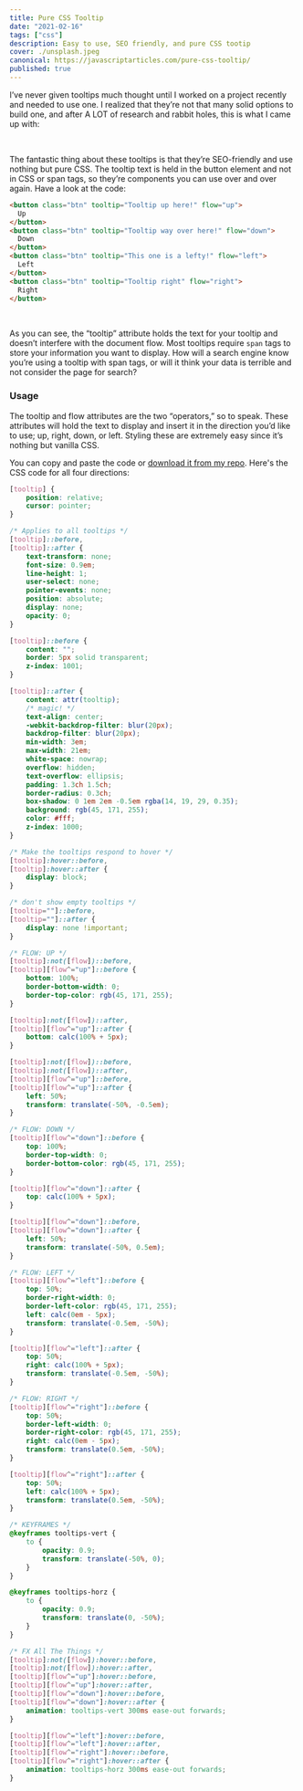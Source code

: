 ```yaml
---
title: Pure CSS Tooltip
date: "2021-02-16"
tags: ["css"]
description: Easy to use, SEO friendly, and pure CSS tootip
cover: ./unsplash.jpeg
canonical: https://javascriptarticles.com/pure-css-tooltip/
published: true
---
```



I’ve never given tooltips much thought until I worked on a project recently and needed to use one. I realized that they’re not that many solid options to build one, and after A LOT of research and rabbit holes, this is what I came up with:

<ToolTip />

<br />

The fantastic thing about these tooltips is that they’re SEO-friendly and use nothing but pure CSS. The tooltip text is held in the button element and not in CSS or span tags, so they’re components you can use over and over again. Have a look at the code:

```html
<button class="btn" tooltip="Tooltip up here!" flow="up"> 
  Up 
</button>
<button class="btn" tooltip="Tooltip way over here!" flow="down">
  Down
</button>
<button class="btn" tooltip="This one is a lefty!" flow="left">
  Left
</button>
<button class="btn" tooltip="Tooltip right" flow="right"> 
  Right 
</button>
```

<br />

As you can see, the “tooltip” attribute holds the text for your tooltip and doesn’t interfere with the document flow. Most tooltips require `span` tags to store your information you want to display. How will a search engine know you’re using a tooltip with span tags, or will it think your data is terrible and not consider the page for search?

### Usage

The tooltip and flow attributes are the two “operators,” so to speak. These attributes will hold the text to display and insert it in the direction you’d like to use; up, right, down, or left. Styling these are extremely easy since it’s nothing but vanilla CSS. 

You can copy and paste the code or [download it from my repo](https://github.com/rolandoyera/pure-css-tooltip "Pure CSS Tooltip").  Here's the CSS code for all four directions:

```css
[tooltip] {
	position: relative;
	cursor: pointer;
}

/* Applies to all tooltips */
[tooltip]::before,
[tooltip]::after {
	text-transform: none;
	font-size: 0.9em;
	line-height: 1;
	user-select: none;
	pointer-events: none;
	position: absolute;
	display: none;
	opacity: 0;
}

[tooltip]::before {
	content: "";
	border: 5px solid transparent;
	z-index: 1001;
}

[tooltip]::after {
	content: attr(tooltip);
	/* magic! */
	text-align: center;
	-webkit-backdrop-filter: blur(20px);
	backdrop-filter: blur(20px);
	min-width: 3em;
	max-width: 21em;
	white-space: nowrap;
	overflow: hidden;
	text-overflow: ellipsis;
	padding: 1.3ch 1.5ch;
	border-radius: 0.3ch;
	box-shadow: 0 1em 2em -0.5em rgba(14, 19, 29, 0.35);
	background: rgb(45, 171, 255);
	color: #fff;
	z-index: 1000;
}

/* Make the tooltips respond to hover */
[tooltip]:hover::before,
[tooltip]:hover::after {
	display: block;
}

/* don't show empty tooltips */
[tooltip=""]::before,
[tooltip=""]::after {
	display: none !important;
}

/* FLOW: UP */
[tooltip]:not([flow])::before,
[tooltip][flow^="up"]::before {
	bottom: 100%;
	border-bottom-width: 0;
	border-top-color: rgb(45, 171, 255);
}

[tooltip]:not([flow])::after,
[tooltip][flow^="up"]::after {
	bottom: calc(100% + 5px);
}

[tooltip]:not([flow])::before,
[tooltip]:not([flow])::after,
[tooltip][flow^="up"]::before,
[tooltip][flow^="up"]::after {
	left: 50%;
	transform: translate(-50%, -0.5em);
}

/* FLOW: DOWN */
[tooltip][flow^="down"]::before {
	top: 100%;
	border-top-width: 0;
	border-bottom-color: rgb(45, 171, 255);
}

[tooltip][flow^="down"]::after {
	top: calc(100% + 5px);
}

[tooltip][flow^="down"]::before,
[tooltip][flow^="down"]::after {
	left: 50%;
	transform: translate(-50%, 0.5em);
}

/* FLOW: LEFT */
[tooltip][flow^="left"]::before {
	top: 50%;
	border-right-width: 0;
	border-left-color: rgb(45, 171, 255);
	left: calc(0em - 5px);
	transform: translate(-0.5em, -50%);
}

[tooltip][flow^="left"]::after {
	top: 50%;
	right: calc(100% + 5px);
	transform: translate(-0.5em, -50%);
}

/* FLOW: RIGHT */
[tooltip][flow^="right"]::before {
	top: 50%;
	border-left-width: 0;
	border-right-color: rgb(45, 171, 255);
	right: calc(0em - 5px);
	transform: translate(0.5em, -50%);
}

[tooltip][flow^="right"]::after {
	top: 50%;
	left: calc(100% + 5px);
	transform: translate(0.5em, -50%);
}

/* KEYFRAMES */
@keyframes tooltips-vert {
	to {
		opacity: 0.9;
		transform: translate(-50%, 0);
	}
}

@keyframes tooltips-horz {
	to {
		opacity: 0.9;
		transform: translate(0, -50%);
	}
}

/* FX All The Things */
[tooltip]:not([flow]):hover::before,
[tooltip]:not([flow]):hover::after,
[tooltip][flow^="up"]:hover::before,
[tooltip][flow^="up"]:hover::after,
[tooltip][flow^="down"]:hover::before,
[tooltip][flow^="down"]:hover::after {
	animation: tooltips-vert 300ms ease-out forwards;
}

[tooltip][flow^="left"]:hover::before,
[tooltip][flow^="left"]:hover::after,
[tooltip][flow^="right"]:hover::before,
[tooltip][flow^="right"]:hover::after {
	animation: tooltips-horz 300ms ease-out forwards;
}
```
